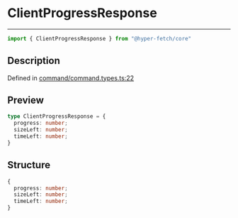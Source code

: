 

# ClientProgressResponse

<div class="api-docs__separator" data-reactroot="">

---

</div><div class="api-docs__import" data-reactroot="">

```ts
import { ClientProgressResponse } from "@hyper-fetch/core"
```

</div><div class="api-docs__section">

## Description

</div><div class="api-docs__description"><span class="api-docs__do-not-parse">



</span></div><p class="api-docs__definition">

Defined in [command/command.types.ts:22](https://github.com/BetterTyped/hyper-fetch/blob/993719ed/packages/core/src/command/command.types.ts#L22)

</p><div class="api-docs__section">

## Preview

</div><div class="api-docs__preview type">

```ts
type ClientProgressResponse = {
  progress: number; 
  sizeLeft: number; 
  timeLeft: number; 
}
```

</div><div class="api-docs__section">

## Structure

</div><div class="api-docs__returns">

```ts
{
  progress: number;
  sizeLeft: number;
  timeLeft: number;
}
```

</div>